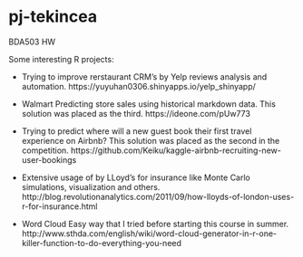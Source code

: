 # pj-tekincea

BDA503 HW

Some interesting R projects: 

  - Trying to improve rerstaurant CRM's by Yelp reviews analysis and automation. https://yuyuhan0306.shinyapps.io/yelp_shinyapp/
  
  - Walmart Predicting store sales using historical markdown data. This solution was placed as the third.
  https://ideone.com/pUw773
  
  - Trying to predict where will a new guest book their first travel experience on Airbnb? This solution was placed as the second in the competition. https://github.com/Keiku/kaggle-airbnb-recruiting-new-user-bookings 
  
  - Extensive usage of by LLoyd's for insurance like Monte Carlo simulations, visualization and others. http://blog.revolutionanalytics.com/2011/09/how-lloyds-of-london-uses-r-for-insurance.html
  
  - Word Cloud Easy way that I tried before starting this course in summer.  http://www.sthda.com/english/wiki/word-cloud-generator-in-r-one-killer-function-to-do-everything-you-need
